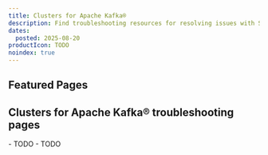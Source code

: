 ```yaml
---
title: Clusters for Apache Kafka®
description: Find troubleshooting resources for resolving issues with Scaleway Clusters for Apache Kafka®.
dates:
  posted: 2025-08-20
productIcon: TODO
noindex: true
---
```


<ProductHeader
  productName="Clusters for Apache Kafka® troubleshooting"
  productLogo="TODO"
  description="Discover how to solve the most common issues with Scaleway Clusters for Apache Kafka®"
/>

## Featured Pages

<Grid>
    <Card
      title="Clusters for Apache Kafka® FAQ"
      description="General info on Scaleway Clusters for Apache Kafka®."
      url="/clusters-for-kafka/faq"
      label="See more"
    />
    <Card
      title="TODO"
      description="TODO"
      url="TODO"
      label="See more"
    />
    <Card
      title="TODO"
      description="TODO"
      url="TODO"
      label="See more"
    />
</Grid>

## Clusters for Apache Kafka® troubleshooting pages

<LinksList>
  - TODO
  - TODO
</LinksList>
